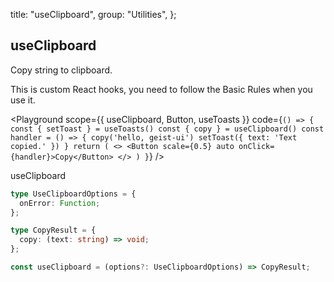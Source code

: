 
  title: "useClipboard",
  group: "Utilities",
};

## useClipboard

Copy string to clipboard.

This is custom React hooks, you need to follow the <Link target="_blank" color href="https://reactjs.org/docs/hooks-rules.html">Basic Rules</Link> when you use it.

<Playground
  scope={{ useClipboard, Button, useToasts }}
  code={`
() => {
  const { setToast } = useToasts()
  const { copy } = useClipboard()
  const handler = () => {
    copy('hello, geist-ui')
    setToast({ text: 'Text copied.' })
  }
  return (
    <>
      <Button scale={0.5} auto onClick={handler}>Copy</Button>
    </>
  )
}
`}
/>

<Attributes edit="/pages/en-us/hooks/use-clipboard.mdx">
<Attributes.Title>useClipboard</Attributes.Title>

```ts
type UseClipboardOptions = {
  onError: Function;
};

type CopyResult = {
  copy: (text: string) => void;
};

const useClipboard = (options?: UseClipboardOptions) => CopyResult;
```

</Attributes>

